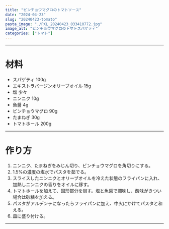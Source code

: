 ```yaml
---
title: "ビンチョウマグロのトマトソース"
date: "2024-04-23"
slug: "20240423-tomato"
pasta_image: "./PXL_20240423_033410772.jpg"
image_alt: "ビンチョウマグロのトマトスパゲティ"
categories: ["トマト"]
---
```


---

# 材料

- スパゲティ 100g
- エキストラバージンオリーブオイル 15g
- 塩 少々
- ニンニク 10g
- 魚醤 4g
- ビンチョウマグロ 90g
- たまねぎ 30g
- トマトホール 200g

---

# 作り方

1. ニンニク、たまねぎをみじん切り、ビンチョウマグロを角切りにする。
2. 1.5%の濃度の塩水でパスタを茹でる。
3. スライスしたニンニクとオリーブオイルを冷えた状態のフライパンに入れ、加熱しニンニクの香りをオイルに移す。
4. トマトホールを加えて、固形部分を崩す。塩と魚醤で調味し、酸味がきつい場合は砂糖を加える。
5. パスタがアルデンテになったらフライパンに加え、中火にかけてパスタと和える。
6. 皿に盛り付ける。

---
